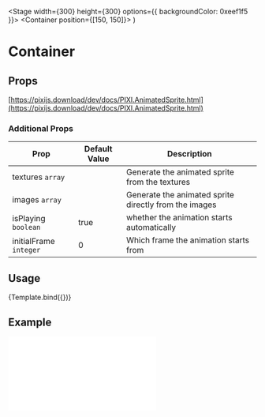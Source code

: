 
<Meta title="Components/AnimatedSprite" component={AnimatedSprite} />

  <Stage width={300} height={300} options={{ backgroundColor: 0xeef1f5 }}>
    <Container position={[150, 150]}>
      <AnimatedSprite 
        anchor={0.5}
        textures={textures}
        isPlaying={true}
        initialFrame={0}
        animationSpeed={0.1}
      />
    </Container>
  </Stage>
)

# Container

## Props

[https://pixijs.download/dev/docs/PIXI.AnimatedSprite.html](https://pixijs.download/dev/docs/PIXI.AnimatedSprite.html)

### Additional Props

| Prop | Default Value | Description |
| ---- | ------------- | ----------- |
| textures `array` |  | Generate the animated sprite from the textures |
| images `array` | | Generate the animated sprite directly from the images |
| isPlaying `boolean` | true | whether the animation starts automatically |
| initialFrame `integer` | 0 | Which frame the animation starts from |

## Usage 

<Canvas>
  <Story name="default">{Template.bind({})}</Story>
</Canvas>

## Example

<iframe
  height={500}
  scrolling="no"
  title="Rope"
  src="//codepen.io/inlet/embed/ewdXEY/?height=300&theme-id=33987&default-tab=result&embed-version=2"
  frameBorder="no"
  allowFullScreen={true}
  style={{ width: '100%' }} />

